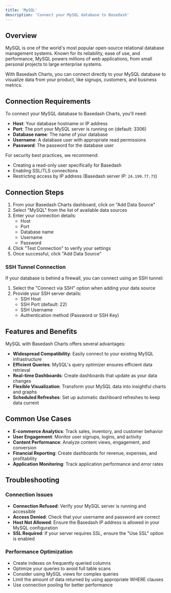 ```yaml
---
title: 'MySQL'
description: 'Connect your MySQL database to Basedash'
---
```


## Overview

MySQL is one of the world's most popular open-source relational database management systems. Known for its reliability, ease of use, and performance, MySQL powers millions of web applications, from small personal projects to large enterprise systems.

With Basedash Charts, you can connect directly to your MySQL database to visualize data from your product, like signups, customers, and business metrics.

## Connection Requirements

To connect your MySQL database to Basedash Charts, you'll need:

- **Host**: Your database hostname or IP address
- **Port**: The port your MySQL server is running on (default: 3306)
- **Database name**: The name of your database
- **Username**: A database user with appropriate read permissions
- **Password**: The password for the database user

For security best practices, we recommend:
- Creating a read-only user specifically for Basedash
- Enabling SSL/TLS connections
- Restricting access by IP address (Basedash server IP: `24.199.77.73`)

## Connection Steps

1. From your Basedash Charts dashboard, click on "Add Data Source"
2. Select "MySQL" from the list of available data sources
3. Enter your connection details:
   - Host
   - Port
   - Database name
   - Username
   - Password
4. Click "Test Connection" to verify your settings
5. Once successful, click "Add Data Source"

### SSH Tunnel Connection

If your database is behind a firewall, you can connect using an SSH tunnel:

1. Select the "Connect via SSH" option when adding your data source
2. Provide your SSH server details:
   - SSH Host
   - SSH Port (default: 22)
   - SSH Username
   - Authentication method (Password or SSH Key)

## Features and Benefits

MySQL with Basedash Charts offers several advantages:

- **Widespread Compatibility**: Easily connect to your existing MySQL infrastructure
- **Efficient Queries**: MySQL's query optimizer ensures efficient data retrieval
- **Real-time Dashboards**: Create dashboards that update as your data changes
- **Flexible Visualization**: Transform your MySQL data into insightful charts and graphs
- **Scheduled Refreshes**: Set up automatic dashboard refreshes to keep data current

## Common Use Cases

- **E-commerce Analytics**: Track sales, inventory, and customer behavior
- **User Engagement**: Monitor user signups, logins, and activity
- **Content Performance**: Analyze content views, engagement, and conversion
- **Financial Reporting**: Create dashboards for revenue, expenses, and profitability
- **Application Monitoring**: Track application performance and error rates

## Troubleshooting

### Connection Issues

- **Connection Refused**: Verify your MySQL server is running and accessible
- **Access Denied**: Check that your username and password are correct
- **Host Not Allowed**: Ensure the Basedash IP address is allowed in your MySQL configuration
- **SSL Required**: If your server requires SSL, ensure the "Use SSL" option is enabled

### Performance Optimization

- Create indexes on frequently queried columns
- Optimize your queries to avoid full table scans
- Consider using MySQL views for complex queries
- Limit the amount of data returned by using appropriate WHERE clauses
- Use connection pooling for better performance

